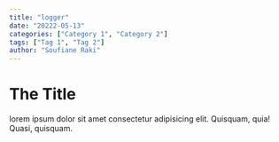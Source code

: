 ```yaml
---
title: "logger"
date: "20222-05-13"
categories: ["Category 1", "Category 2"]
tags: ["Tag 1", "Tag 2"]
author: "Soufiane Raki"
---
```


# The Title
lorem ipsum dolor sit amet consectetur adipisicing elit. Quisquam, quia! Quasi, quisquam. 

